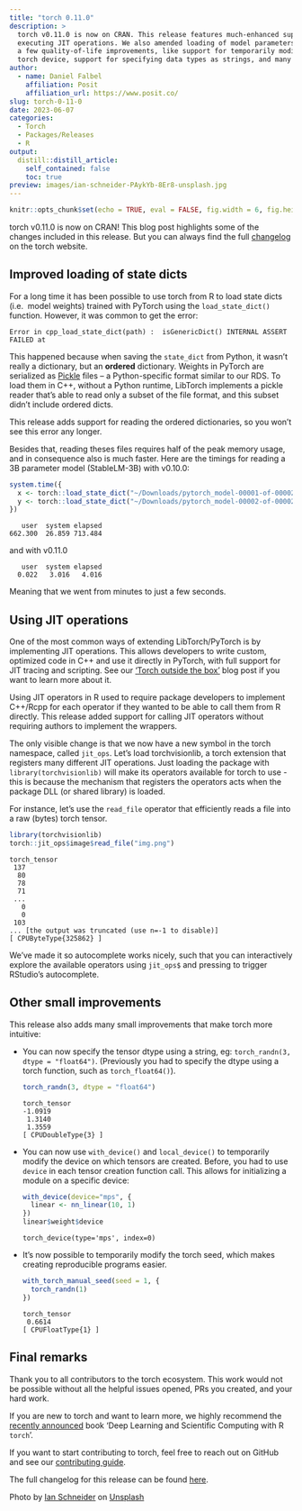 ```yaml
---
title: "torch 0.11.0"
description: >
  torch v0.11.0 is now on CRAN. This release features much-enhanced support for
  executing JIT operations. We also amended loading of model parameters, and added
  a few quality-of-life improvements, like support for temporarily modifying the default
  torch device, support for specifying data types as strings, and many more. 
author:
  - name: Daniel Falbel
    affiliation: Posit
    affiliation_url: https://www.posit.co/
slug: torch-0-11-0
date: 2023-06-07
categories:
  - Torch
  - Packages/Releases
  - R
output:
  distill::distill_article:
    self_contained: false
    toc: true
preview: images/ian-schneider-PAykYb-8Er8-unsplash.jpg
---
```


```r
knitr::opts_chunk$set(echo = TRUE, eval = FALSE, fig.width = 6, fig.height = 6)
```

torch v0.11.0 is now on CRAN! This blog post highlights some of the changes included
in this release. But you can always find the full [changelog](https://torch.mlverse.org/docs/news/index.html)
on the torch website.

## Improved loading of state dicts

For a long time it has been possible to use torch from R to load state dicts (i.e. 
model weights) trained with PyTorch using the `load_state_dict()` function.
However, it was common to get the error:

```
Error in cpp_load_state_dict(path) :  isGenericDict() INTERNAL ASSERT FAILED at
```

This happened because when saving the `state_dict` from Python, it wasn't really
a dictionary, but an **ordered** dictionary. Weights in PyTorch are serialized as [Pickle](https://docs.python.org/3/library/pickle.html) files -- a Python-specific format similar to our RDS. To load them in C++, without a Python runtime,
LibTorch implements a pickle reader that's able to read only a subset of the 
file format, and this subset didn't include ordered dicts.

This release adds support for reading the ordered dictionaries, so you won't see
this error any longer. 

Besides that, reading theses files requires half of the peak memory usage, and in
consequence also is much faster. Here are the timings for reading a 3B parameter
model (StableLM-3B) with v0.10.0:

```r
system.time({
  x <- torch::load_state_dict("~/Downloads/pytorch_model-00001-of-00002.bin")
  y <- torch::load_state_dict("~/Downloads/pytorch_model-00002-of-00002.bin")
})
```

```
   user  system elapsed 
662.300  26.859 713.484 
```

and with v0.11.0

```
   user  system elapsed 
  0.022   3.016   4.016 
```

Meaning that we went from minutes to just a few seconds.

## Using JIT operations

One of the most common ways of extending LibTorch/PyTorch is by implementing JIT
operations. This allows developers to write custom, optimized code in C++ and
use it directly in PyTorch, with full support for JIT tracing and scripting.
See our ['Torch outside the box'](https://blogs.rstudio.com/ai/posts/2022-04-27-torch-outside-the-box/)
blog post if you want to learn more about it.

Using JIT operators in R used to require package developers to implement C++/Rcpp 
for each operator if they wanted to be able to call them from R directly. 
This release added support for calling JIT operators without requiring authors to 
implement the wrappers.

The only visible change is that we now have a new symbol in the torch namespace, called
`jit_ops`. Let's load torchvisionlib, a torch extension that registers many different
JIT operations. Just loading the package with `library(torchvisionlib)` will make
its operators available for torch to use - this is because the mechanism that registers
the operators acts when the package DLL (or shared library) is loaded.

For instance, let's use the `read_file` operator that efficiently reads a file
into a raw (bytes) torch tensor.

```r
library(torchvisionlib)
torch::jit_ops$image$read_file("img.png")
```

```
torch_tensor
 137
  80
  78
  71
 ...
   0
   0
 103
... [the output was truncated (use n=-1 to disable)]
[ CPUByteType{325862} ]
```

We've made it so autocomplete works nicely, such that you can interactively explore the available
operators using `jit_ops$` and pressing <tab> to trigger RStudio's autocomplete.

## Other small improvements

This release also adds many small improvements that make torch more intuitive:

- You can now specify the tensor dtype using a string, eg: `torch_randn(3, dtype = "float64")`. (Previously you had to specify the dtype using a torch function, such as `torch_float64()`).
  
  ```r
  torch_randn(3, dtype = "float64")
  ```
  
  ```
  torch_tensor
  -1.0919
   1.3140
   1.3559
  [ CPUDoubleType{3} ]
  ```

- You can now use `with_device()` and `local_device()` to temporarily modify the device
  on which tensors are created. Before, you had to use `device` in each tensor
  creation function call. This allows for initializing a module on a specific device:
  
  ```r
  with_device(device="mps", {
    linear <- nn_linear(10, 1)
  })
  linear$weight$device
  ```
  
  ```
  torch_device(type='mps', index=0)
  ```
  
- It's now possible to temporarily modify the torch seed, which makes creating
  reproducible programs easier.
  
  ```r
  with_torch_manual_seed(seed = 1, {
    torch_randn(1)
  })
  ```
  ```
  torch_tensor
   0.6614
  [ CPUFloatType{1} ]
  ```

## Final remarks

Thank you to all contributors to the torch ecosystem. This work would not be possible without
all the helpful issues opened, PRs you created, and your hard work.

If you are new to torch and want to learn more, we highly recommend the [recently announced](https://blogs.rstudio.com/ai/posts/2023-04-05-deep-learning-scientific-computing-r-torch/) book 'Deep Learning and Scientific Computing with R `torch`'.

If you want to start contributing to torch, feel free to reach out on GitHub and see our [contributing guide](https://torch.mlverse.org/docs/contributing).

The full changelog for this release can be found [here](https://torch.mlverse.org/docs/news/index.html#torch-0110).

Photo by <a href="https://unsplash.com/@goian?utm_source=unsplash&utm_medium=referral&utm_content=creditCopyText">Ian Schneider</a> on <a href="https://unsplash.com/photos/PAykYb-8Er8?utm_source=unsplash&utm_medium=referral&utm_content=creditCopyText">Unsplash</a>
  